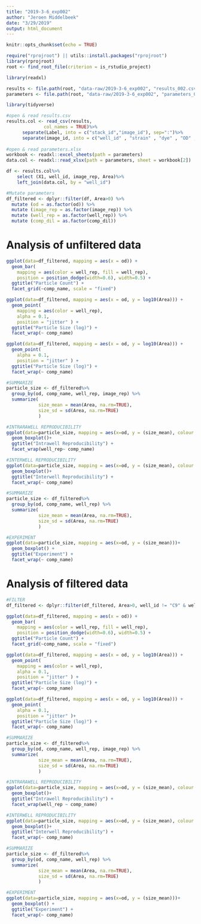 ```yaml
---
title: "2019-3-6_exp002"
author: "Jeroen Middelbeek"
date: "3/29/2019"
output: html_document
---
```


```r
knitr::opts_chunk$set(echo = TRUE)
```

```r
require("rprojroot") || utils::install.packages("rprojroot")
library(rprojroot)
root <- find_root_file(criterion = is_rstudio_project)
```

```r

library(readxl)

results <- file.path(root, "data-raw/2019-3-6_exp002", "results_002.csv")
parameters <- file.path(root, "data-raw/2019-3-6_exp002", "parameters_002.xlsx")

```


```r
library(tidyverse)

#open & read results.csv 
results.col <- read_csv(results, 
              col_names = TRUE)%>%
      separate(Label, into = c("stack_id","image_id"), sep=":")%>%
      separate(image_id, into = c("well_id" , "strain" , "dye" , "OD" , "trtmnt" , "well_rep", "image_rep"), sep="_") 
                   
#open & read parameters.xlsx                         
workbook <- readxl::excel_sheets(path = parameters)
data.col <- readxl::read_xlsx(path = parameters, sheet = workbook[2]) 

df <- results.col%>%
    select (X1, well_id, image_rep, Area)%>%
    left_join(data.col, by = "well_id")

#Mutate parameters  
df_filtered <- dplyr::filter(df, Area>0) %>% 
  mutate (od = as.factor(od)) %>%
  mutate (image_rep = as.factor(image_rep)) %>%
  mutate (well_rep = as.factor(well_rep)) %>%
  mutate (comp_dil = as.factor(comp_dil))

```

# Analysis of unfiltered data

```r

ggplot(data=df_filtered, mapping = aes(x = od)) +
  geom_bar(
    mapping = aes(color = well_rep, fill = well_rep),
    position = position_dodge(width=0.6), width=0.5) +
  ggtitle("Particle Count") +
  facet_grid(~comp_name, scale = "fixed")

ggplot(data=df_filtered, mapping = aes(x = od, y = log10(Area))) +
  geom_point(
    mapping = aes(color = well_rep), 
    alpha = 0.1, 
    position = "jitter" ) +
  ggtitle("Particle Size (log)") +
  facet_wrap(~ comp_name)

ggplot(data=df_filtered, mapping = aes(x = od, y = log10(Area))) +
  geom_point(
    alpha = 0.1, 
    position = "jitter" ) +
  ggtitle("Particle Size (log)") +
  facet_wrap(~ comp_name)

#SUMMARIZE
particle_size <- df_filtered%>%
  group_by(od, comp_name, well_rep, image_rep) %>%
  summarize( 
            size_mean = mean(Area, na.rm=TRUE),
            size_sd = sd(Area, na.rm=TRUE)
            )

#INTRARAWELL REPRODUCIBILITY
ggplot(data=particle_size, mapping = aes(x=od, y = (size_mean), colour = image_rep))+
  geom_boxplot()+
  ggtitle("Intrawell Reproducibility") +
  facet_wrap(well_rep~ comp_name)

#INTERWELL REPRODUCIBILITY
ggplot(data=particle_size, mapping = aes(x=od, y = (size_mean), colour = well_rep))+
  geom_boxplot()+
  ggtitle("Interwell Reproducibility") +
  facet_wrap(~ comp_name)

#SUMMARIZE
particle_size <- df_filtered%>%
  group_by(od, comp_name, well_rep) %>%
  summarize( 
            size_mean = mean(Area, na.rm=TRUE),
            size_sd = sd(Area, na.rm=TRUE)
            )

#EXPERIMENT
ggplot(data=particle_size, mapping = aes(x=od, y = (size_mean)))+
  geom_boxplot() +
  ggtitle("Experiment") +
  facet_wrap(~ comp_name)
```

# Analysis of filtered data

```r

#FILTER
df_filtered <- dplyr::filter(df_filtered, Area>0, well_id != "C9" & well_id != "D4" & well_id != "D5" & well_id != "D7")

ggplot(data=df_filtered, mapping = aes(x = od)) +
  geom_bar(
    mapping = aes(color = well_rep, fill = well_rep),
    position = position_dodge(width=0.6), width=0.5) +
  ggtitle("Particle Count") + 
  facet_grid(~comp_name, scale = "fixed")

ggplot(data=df_filtered, mapping = aes(x = od, y = log10(Area))) +
  geom_point(
    mapping = aes(color = well_rep), 
    alpha = 0.1, 
    position = "jitter" ) +
  ggtitle("Particle Size (log)") + 
  facet_wrap(~ comp_name)

ggplot(data=df_filtered, mapping = aes(x = od, y = log10(Area))) +
  geom_point(
    alpha = 0.1, 
    position = "jitter" )+
  ggtitle("Particle Size (log)") + 
  facet_wrap(~ comp_name)

#SUMMARIZE
particle_size <- df_filtered%>%
  group_by(od, comp_name, well_rep, image_rep) %>%
  summarize( 
            size_mean = mean(Area, na.rm=TRUE),
            size_sd = sd(Area, na.rm=TRUE)
            )

#INTRARAWELL REPRODUCIBILITY
ggplot(data=particle_size, mapping = aes(x=od, y = (size_mean), colour = image_rep))+
  geom_boxplot()+
  ggtitle("Intrawell Reproducibility") + 
  facet_wrap(well_rep ~ comp_name)

#INTERWELL REPRODUCIBILITY
ggplot(data=particle_size, mapping = aes(x=od, y = (size_mean), colour = well_rep))+
  geom_boxplot()+
  ggtitle("Interwell Reproducibility") +
  facet_wrap(~ comp_name)

#SUMMARIZE
particle_size <- df_filtered%>%
  group_by(od, comp_name, well_rep) %>%
  summarize( 
            size_mean = mean(Area, na.rm=TRUE),
            size_sd = sd(Area, na.rm=TRUE)
            )

#EXPERIMENT
ggplot(data=particle_size, mapping = aes(x=od, y = (size_mean)))+
  geom_boxplot() +
  ggtitle("Experiment") +
  facet_wrap(~ comp_name)
```
